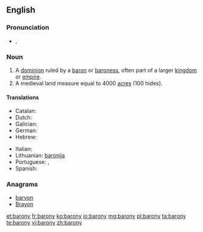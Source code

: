 ==English==

===Pronunciation===
* {{a|UK}} {{IPA|/ˈbæ.ɹə.ni/}}, {{X-SAMPA|/"b{.r@.ni/}}

===Noun===
{{en-noun|baronies}}

# A [[dominion]] ruled by a [[baron]] or [[baroness]], often part of a larger [[kingdom]] or [[empire]].
# A medieval land measure equal to 4000 [[acre]]s (100 hides).
====Translations====

{{trans-top|a dominion ruled by a baron or baroness}}
* Catalan: {{t|ca|baronia|f}}
* Dutch: {{t-|nl|baronie|f}}
* Galician: {{t|gl|baronía|f}}
* German: {{t-|de|Baronie|f}}
* Hebrew: {{t-|he|ברונות|f|tr=bronút}}
{{trans-mid}}
* Italian: {{t|it|baronia|f}}
* Lithuanian: [[baronija]] {{f}}
* Portuguese: {{t-|pt|baronato|m}}, {{t-|pt|baronia|f}}
* Spanish: {{t|es|baronía|f}}
{{trans-bottom}}

===Anagrams===
* [[baryon#English|baryon]]
* [[Brayon#English|Brayon]]

[[et:barony]]
[[fr:barony]]
[[ko:barony]]
[[io:barony]]
[[mg:barony]]
[[pl:barony]]
[[ta:barony]]
[[te:barony]]
[[vi:barony]]
[[zh:barony]]